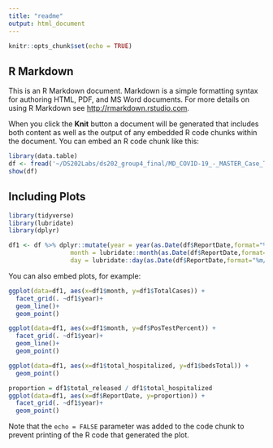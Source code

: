 ```yaml
---
title: "readme"
output: html_document
---
```


```r
knitr::opts_chunk$set(echo = TRUE)
```

## R Markdown

This is an R Markdown document. Markdown is a simple formatting syntax for authoring HTML, PDF, and MS Word documents. For more details on using R Markdown see <http://rmarkdown.rstudio.com>.

When you click the **Knit** button a document will be generated that includes both content as well as the output of any embedded R code chunks within the document. You can embed an R code chunk like this:

```r

library(data.table)
df <- fread('~/DS202Labs/ds202_group4_final/MD_COVID-19_-_MASTER_Case_Tracker.csv')
show(df)
```

## Including Plots
```r
library(tidyverse)
library(lubridate)
library(dplyr)
```

```r


df1 <- df %>% dplyr::mutate(year = year(as.Date(df$ReportDate,format="%m/%d/%Y")),
                 month = lubridate::month(as.Date(df$ReportDate,format="%m/%d/%Y")),
                 day = lubridate::day(as.Date(df$ReportDate,format="%m/%d/%Y")))
```


You can also embed plots, for example:
```r
ggplot(data=df1, aes(x=df1$month, y=df1$TotalCases)) +
  facet_grid(. ~df1$year)+
  geom_line()+
  geom_point()
```
```r
ggplot(data=df1, aes(x=df1$month, y=df$PosTestPercent)) +
  facet_grid(. ~df1$year)+
  geom_line()+
  geom_point()
```

```r
ggplot(data=df1, aes(x=df1$total_hospitalized, y=df1$bedsTotal)) +
  geom_point()
```
```r
proportion = df1$total_released / df1$total_hospitalized
ggplot(data=df1, aes(x=df$ReportDate, y=proportion)) +
  facet_grid(. ~df1$year)+
  geom_point()

```


Note that the `echo = FALSE` parameter was added to the code chunk to prevent printing of the R code that generated the plot.
